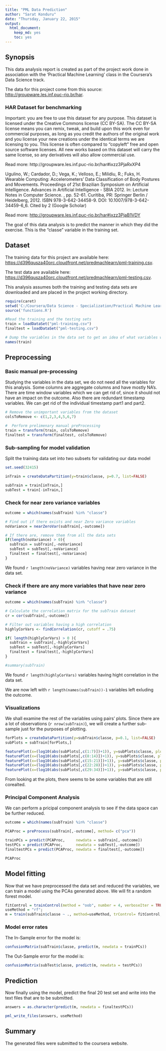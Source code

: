 ```yaml
---
title: "PML Data Prediction"
author: "Sarat Konduru"
date: "Thursday, January 22, 2015"
output:
  html_document:
    keep_md: yes
    toc: yes
---
```


## Synopsis

This data analysis report is created as part of the project work done in association with the 'Practical Machine Learning' class in the Coursera's Data Science track.

The data for this project come from this source: <http://groupware.les.inf.puc-rio.br/har>.

### HAR Dataset for benchmarking

Important: you are free to use this dataset for any purpose. This dataset is licensed under the Creative Commons license (CC BY-SA). The CC BY-SA license means you can remix, tweak, and build upon this work even for commercial purposes, as long as you credit the authors of the original work and you license your new creations under the identical terms we are licensing to you. This license is often compared to "copyleft" free and open source software licenses. All new works based on this dataset will carry the same license, so any derivatives will also allow commercial use.

Read more: http://groupware.les.inf.puc-rio.br/har#ixzz3PjaRxXP4

Ugulino, W.; Cardador, D.; Vega, K.; Velloso, E.; Milidiu, R.; Fuks, H. Wearable Computing: Accelerometers' Data Classification of Body Postures and Movements. Proceedings of 21st Brazilian Symposium on Artificial Intelligence. Advances in Artificial Intelligence - SBIA 2012. In: Lecture Notes in Computer Science. , pp. 52-61. Curitiba, PR: Springer Berlin / Heidelberg, 2012. ISBN 978-3-642-34458-9. DOI: 10.1007/978-3-642-34459-6_6. 
Cited by 2 (Google Scholar)

Read more: <http://groupware.les.inf.puc-rio.br/har#ixzz3PjaB1VDY>


The goal of this data analysis is to predict the manner in which they did the exercise. This is the "classe" variable in the training set.


## Dataset

The training data for this project are available here: <https://d396qusza40orc.cloudfront.net/predmachlearn/pml-training.csv>.

The test data are available here: <https://d396qusza40orc.cloudfront.net/predmachlearn/pml-testing.csv>.

This analysis assumes both the training and testing data sets are downloaded and are placed in the project working directory. 

```r
require(caret)
setwd('C:/Coursera/Data Science - Specialization/Practical Machine Learning/project')
source('functions.R')
```

```r

#Read the training and the testing sets
train = loadDataSet("pml-training.csv")
finaltest = loadDataSet("pml-testing.csv")

# Dump the variables in the data set to get an idea of what variables we are dealing with
names(train)
```

## Preprocessing

### Basic manual pre-processing
Studying the variables in the data set, we do not need all the variables for this analysis. Some columns are aggregate columns and have mostly NA's. There are time window variables which we can get rid of, since it should not have an impact on the outcome. Also there are redundant timestamp variables. We can get rid of the individual timestamp part1 and part2.

```r

# Remove the unimportant variables from the dataset
colsToRemove <- c(1,2,3,4,5,6,7)

#  Perform prelimenary manual preProcessing  
train = transform(train, colsToRemove)
finaltest = transform(finaltest, colsToRemove)
```

### Sub-sampling for model validation
Split the training data set into two subsets for validating our data model

```r
set.seed(32415)

inTrain = createDataPartition(y=train$classe, p=0.7, list=FALSE)

subTrain = train[inTrain,]
subTest = train[-inTrain,]
```

### Check for near zero variance variables
```r
outcome = which(names(subTrain) %in% "classe")

# Find out if there exists and near Zero variance variables
noVariance = nearZeroVar(subTrain[,-outcome])

# If there are, remove them from all the data sets
if(length(noVariance) > 0){
  subTrain = subTrain[,-noVariance]
  subTest = subTest[,-noVariance]
  finaltest = finaltest[,-noVariance]
}
```

We found `r length(noVariance)` variables having near zero variance in the data set. 

### Check if there are any more variables that have near zero variance
```r
outcome = which(names(subTrain) %in% "classe")

# Calculate the correlation matrix for the subTrain dataset
cr = cor(subTrain[,-outcome])

# Filter out variables having a high correlation
highlyCorVars <- findCorrelation(cr, cutoff = .75)

if( length(highlyCorVars) > 0 ){
  subTrain = subTrain[,-highlyCorVars]
  subTest = subTest[,-highlyCorVars]
  finaltest = finaltest[,-highlyCorVars]
}

#summary(subTrain)

```

We found `r length(highlyCorVars)` variables having hight correlation in the data set. 

We are now left with `r length(names(subTrain))-1` variables left exluding the outcome. 

### Visualizations

We shall examine the rest of the variables using pairs' plots. Since there are a lot of observations (`r nrow(subTrain)`), we will create a further sub-sample just for the purposes of plotting.

```r

forPlots = createDataPartition(y=subTrain$classe, p=0.1, list=FALSE)
subPlots = subTrain[forPlots,]

featurePlot(x=(log10(abs(subPlots[,c(1:7)])+1)), y=subPlots$classe, plot="pairs")
featurePlot(x=(log10(abs(subPlots[,c(8:14)])+1)), y=subPlots$classe, plot="pairs")
featurePlot(x=(log10(abs(subPlots[,c(15:21)])+1)), y=subPlots$classe, plot="pairs")
featurePlot(x=(log10(abs(subPlots[,c(22:28)])+1)), y=subPlots$classe, plot="pairs")
featurePlot(x=(log10(abs(subPlots[,c(29:34)])+1)), y=subPlots$classe, plot="pairs")
```

From looking at the plots, there seems to be some variables that are still corealted. 

### Principal Component Analysis

We can perform a pricipal component analysis to see if the data space can be further reduced.
```r
outcome = which(names(subTrain) %in% "classe")

PCAProc = preProcess(subTrain[,-outcome], method= c("pca"))

trainPCs = predict(PCAProc,     newdata = subTrain[,-outcome])
testPCs = predict(PCAProc,      newdata = subTest[,-outcome])
finaltestPCs = predict(PCAProc, newdata = finaltest[,-outcome])

PCAProc
```

## Model fitting

Now that we have preprocessed the data set and reduced the variables, we can train a model using the PCAs generated above. We will fit a random forest model.
```r
fitControl = trainControl(method = "oob", number = 4, verboseIter = TRUE)
useMethod = "rf";
m = train(subTrain$classe ~ ., method=useMethod, trControl= fitControl, data=trainPCs, verbose=TRUE)
```

### Model error rates
The In-Sample error for the model is: 
```r
confusionMatrix(subTrain$classe, predict(m, newdata = trainPCs))
```

The Out-Sample error for the model is:
```r
confusionMatrix(subTest$classe, predict(m, newdata = testPCs))
```

## Prediction
Now finally using the model, predict the final 20 test set and write into the text files that are to be submitted.
```r
answers = as.character(predict(m, newdata = finaltestPCs))

pml_write_files(answers, useMethod)
```

## Summary
The generated files were submitted to the coursera website.
